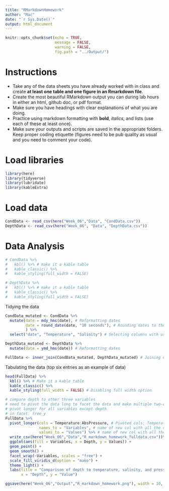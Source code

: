 ```yaml
---
title: "RMarkdownHomework"
author: "Mac"
date: "`r Sys.Date()`"
output: html_document
---
```


```r
knitr::opts_chunk$set(echo = TRUE,
                      message = FALSE,
                      warning = FALSE,
                      fig.path = "../Output/")
```

# Instructions

- Take any of the data sheets you have already worked with in class and create **at least one table and one figure in an Rmarkdown file**.
- Create the most beautiful RMarkdown output you can during lab hours in either an html, github doc, or pdf format.
- Make sure you have headings with clear explanations of what you are doing.
- Practice using markdown formatting with **bold**, *italics*, and lists (use each of these at least once).
- Make sure your outputs and scripts are saved in the appropriate folders. Keep proper coding etiquette (figures need to be pub quality as usual and you need to comment your code).

# Load libraries

```r
library(here)
library(tidyverse)
library(lubridate)
library(kableExtra)
```

# Load data

```r
CondData <- read_csv(here("Week_06","Data", "CondData.csv"))
DepthData <- read_csv(here("Week_06", "Data", "DepthData.csv"))
```

# Data Analysis

```r
# CondData %>%
#   kbl() %>% # make it a kable table
#   kable_classic() %>%
#   kable_styling(full_width = FALSE)
```

```r
# DepthData %>%
#   kbl() %>% # make it a kable table
#   kable_classic() %>%
#   kable_styling(full_width = FALSE)
```

Tidying the data

```r
CondData_mutated <- CondData %>%
  mutate(date = mdy_hms(date), # Reformatting dates
         date = round_date(date, "10 seconds"), # Rounding dates to the nearest 10 seconds
         ) %>%
  select("date", "Temperature", "Salinity") # Selecting columns with usable data

DepthData_mutated <- DepthData %>%
  mutate(date = ymd_hms(date)) # Reformatting dates

FullData <- inner_join(CondData_mutated, DepthData_mutated) # Joining data with inner join to remove NAs
```

Tabulating the data (top six entries as an example of data)

```r
head(FullData) %>%
  kbl() %>% # Make it a kable table
  kable_classic() %>%
  kable_styling(full_width = FALSE) # Disabling full width option
```

```r
# compare depth to other three variables
# need to pivot the data long to facet the data and make multiple two-dimensional scatter plots
# pivot longer for all variables except depth
# in facet: free_y
FullData %>%
  pivot_longer(cols = Temperature:AbsPressure, # Pivoted cols: Temperature to AbsPressure
               names_to = "Variables", # name of new col with all the column names
               values_to = "Values") %>% # name of new col with all the values
  write_csv(here("Week_06","Data","R_markdown_homework_fulldata.csv"))%>%
  ggplot(aes(fill = Variables, x = Depth, y = Values)) +
  geom_point() +
  geom_smooth() +
  facet_wrap(~Variables, scales = "free") +
  scale_fill_viridis_d(option = "mako") +
  theme_light() +
  labs(title = "Comparison of depth to temperature, salinity, and pressure",
       x = "Depth", y = "Value")

ggsave(here("Week_06","Output","R_markdown_homework.png"), width = 10, height = 10)
```

